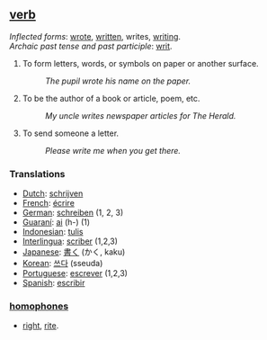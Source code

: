 ==[[verb]]==
''Inflected forms'': [[wrote]], [[written]], writes, [[writing]].<br>
''Archaic past tense and past participle'': [[writ]].
#To form letters, words, or symbols on paper or another surface. 
#:''The pupil wrote his name on the paper.'' 
#To be the author of a book or article, poem, etc. 
#:''My uncle writes newspaper articles for The Herald.'' 
#To send someone a letter. 
#:''Please write me when you get there.''

===Translations===
*[[Dutch]]: [[schrijven]]
*[[French]]: [[écrire]]
*[[German]]: [[schreiben]] (1, 2, 3)
*[[Guaraní]]: [[ai]] (h-) (1)
*[[Indonesian]]: [[tulis]]
*[[Interlingua]]: [[scriber]] (1,2,3)
*[[Japanese]]: [[書く]] (かく, kaku)
*[[Korean]]: [[쓰다]] (sseuda)
*[[Portuguese]]: [[escrever]] (1,2,3)
*[[Spanish]]: [[escribir]]

===[[homophone]]s===
*[[right]], [[rite]].